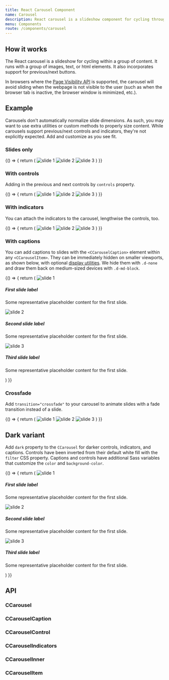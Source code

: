```yaml
---
title: React Carousel Component
name: Carousel
description: React carousel is a slideshow component for cycling through elements—images or slides of text—like a carousel.
menu: Components
route: /components/carousel
---
```





## How it works

The React carousel is a slideshow for cycling within a group of content. It runs with a group of images, text, or html elements. It also incorporates support for previous/next buttons.

In browsers where the [Page Visibility API](https://www.w3.org/TR/page-visibility/) is supported, the carousel will avoid sliding when the webpage is not visible to the user (such as when the browser tab is inactive, the browser window is minimized, etc.).

## Example

Carousels don't automatically normalize slide dimensions. As such, you may want to use extra utilities or custom methods to properly size content. While carousels support previous/next controls and indicators, they're not explicitly expected. Add and customize as you see fit.

### Slides only

<Playground>
  {() => {
    return (
      <CCarousel>
        <CCarouselItem>
          <img className="d-block w-100" src={slides[0]} alt="slide 1"/>
        </CCarouselItem>
        <CCarouselItem>
          <img className="d-block w-100" src={slides[1]} alt="slide 2"/>
        </CCarouselItem>
        <CCarouselItem>
          <img className="d-block w-100" src={slides[2]} alt="slide 3"/>
        </CCarouselItem>
      </CCarousel>
    )
  }}
</Playground>

### With controls

Adding in the previous and next controls by `controls` property.

<Playground>
  {() => {
    return (
      <CCarousel controls>
        <CCarouselItem>
          <img className="d-block w-100" src={slides[0]} alt="slide 1"/>
        </CCarouselItem>
        <CCarouselItem>
          <img className="d-block w-100" src={slides[1]} alt="slide 2"/>
        </CCarouselItem>
        <CCarouselItem>
          <img className="d-block w-100" src={slides[2]} alt="slide 3"/>
        </CCarouselItem>
      </CCarousel>
    )
  }}
</Playground>

### With indicators

You can attach the indicators to the carousel, lengthwise the controls, too.

<Playground>
  {() => {
    return (
      <CCarousel controls indicators>
        <CCarouselItem>
          <img className="d-block w-100" src={slides[0]} alt="slide 1"/>
        </CCarouselItem>
        <CCarouselItem>
          <img className="d-block w-100" src={slides[1]} alt="slide 2"/>
        </CCarouselItem>
        <CCarouselItem>
          <img className="d-block w-100" src={slides[2]} alt="slide 3"/>
        </CCarouselItem>
      </CCarousel>
    )
  }}
</Playground>

### With captions

You can add captions to slides with the `<CCarouselCaption>` element within any `<CCarouselItem>`. They can be immediately hidden on smaller viewports, as shown below, with optional [display utilities](https://coreui.io/4.0/utilities/display). We hide them with `.d-none` and draw them back on medium-sized devices with `.d-md-block`.

<Playground>
  {() => {
    return (
      <CCarousel controls indicators>
        <CCarouselItem>
          <img className="d-block w-100" src={slides[0]} alt="slide 1"/>
          <CCarouselCaption className="d-none d-md-block">
            <h5>First slide label</h5>
            <p>Some representative placeholder content for the first slide.</p>
          </CCarouselCaption>
        </CCarouselItem>
        <CCarouselItem>
          <img className="d-block w-100" src={slides[1]} alt="slide 2"/>
          <CCarouselCaption className="d-none d-md-block">
            <h5>Second slide label</h5>
            <p>Some representative placeholder content for the first slide.</p>
          </CCarouselCaption>
        </CCarouselItem>
        <CCarouselItem>
          <img className="d-block w-100" src={slides[2]} alt="slide 3"/>
          <CCarouselCaption className="d-none d-md-block">
            <h5>Third slide label</h5>
            <p>Some representative placeholder content for the first slide.</p>
          </CCarouselCaption>
        </CCarouselItem>
      </CCarousel>
    )
  }}
</Playground>

### Crossfade

Add `transition="crossfade"` to your carousel to animate slides with a fade transition instead of a slide.

<Playground>
  {() => {
    return (
      <CCarousel controls transition="crossfade">
        <CCarouselItem>
          <img className="d-block w-100" src={slides[0]} alt="slide 1"/>
        </CCarouselItem>
        <CCarouselItem>
          <img className="d-block w-100" src={slides[1]} alt="slide 2"/>
        </CCarouselItem>
        <CCarouselItem>
          <img className="d-block w-100" src={slides[2]} alt="slide 3"/>
        </CCarouselItem>
      </CCarousel>
    )
  }}
</Playground>

## Dark variant

Add `dark` property to the `CCarousel` for darker controls, indicators, and captions. Controls have been inverted from their default white fill with the `filter` CSS property. Captions and controls have additional Sass variables that customize the `color` and `background-color`.

<Playground>
  {() => {
    return (
      <CCarousel controls indicators dark>
        <CCarouselItem>
          <img className="d-block w-100" src={slidesLight[0]} alt="slide 1"/>
          <CCarouselCaption className="d-none d-md-block">
            <h5>First slide label</h5>
            <p>Some representative placeholder content for the first slide.</p>
          </CCarouselCaption>
        </CCarouselItem>
        <CCarouselItem>
          <img className="d-block w-100" src={slidesLight[1]} alt="slide 2"/>
          <CCarouselCaption className="d-none d-md-block">
            <h5>Second slide label</h5>
            <p>Some representative placeholder content for the first slide.</p>
          </CCarouselCaption>
        </CCarouselItem>
        <CCarouselItem>
          <img className="d-block w-100" src={slidesLight[2]} alt="slide 3"/>
          <CCarouselCaption className="d-none d-md-block">
            <h5>Third slide label</h5>
            <p>Some representative placeholder content for the first slide.</p>
          </CCarouselCaption>
        </CCarouselItem>
      </CCarousel>
    )
  }}
</Playground>

## API

### CCarousel

<Props of={CCarousel} />

### CCarouselCaption

<Props of={CCarouselCaption} />

### CCarouselControl

<Props of={CCarouselControl} />

### CCarouselIndicators

<Props of={CCarouselIndicators} />

### CCarouselInner

<Props of={CCarouselInner} />

### CCarouselItem

<Props of={CCarouselItem} />